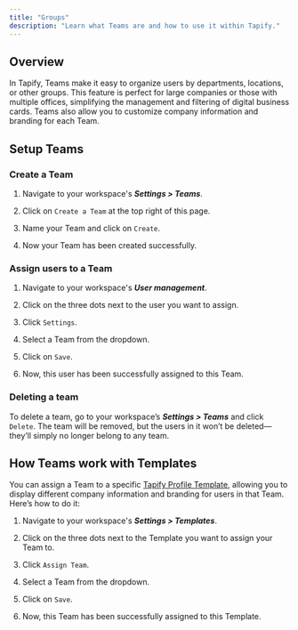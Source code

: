 ```yaml
---
title: "Groups"
description: "Learn what Teams are and how to use it within Tapify."
---
```


## Overview

In Tapify, Teams make it easy to organize users by departments, locations, or other groups. This feature is perfect for large companies or those with multiple offices, simplifying the management and filtering of digital business cards. Teams also allow you to customize company information and branding for each Team.

## Setup Teams

### Create a Team

1. Navigate to your workspace's ***Settings > Teams***.

2. Click on `Create a Team` at the top right of this page.

3. Name your Team and click on `Create`.

4. Now your Team has been created successfully.

### Assign users to a Team

1. Navigate to your workspace's ***User management***.

2. Click on the three dots next to the user you want to assign.

3. Click `Settings`.

4. Select a Team from the dropdown.

5. Click on `Save`.

6. Now, this user has been successfully assigned to this Team.

### Deleting a team

To delete a team, go to your workspace’s ***Settings > Teams*** and click `Delete`. The team will be removed, but the users in it won’t be deleted—they’ll simply no longer belong to any team.

## How Teams work with Templates

You can assign a Team to a specific [Tapify Profile Template](https://tapify.io/help/article/tapify-profile-template), allowing you to display different company information and branding for users in that Team. Here’s how to do it:

1. Navigate to your workspace's ***Settings > Templates***.

2. Click on the three dots next to the Template you want to assign your Team to.

3. Click `Assign Team`.

4. Select a Team from the dropdown.

5. Click on `Save`.

6. Now, this Team has been successfully assigned to this Template.
